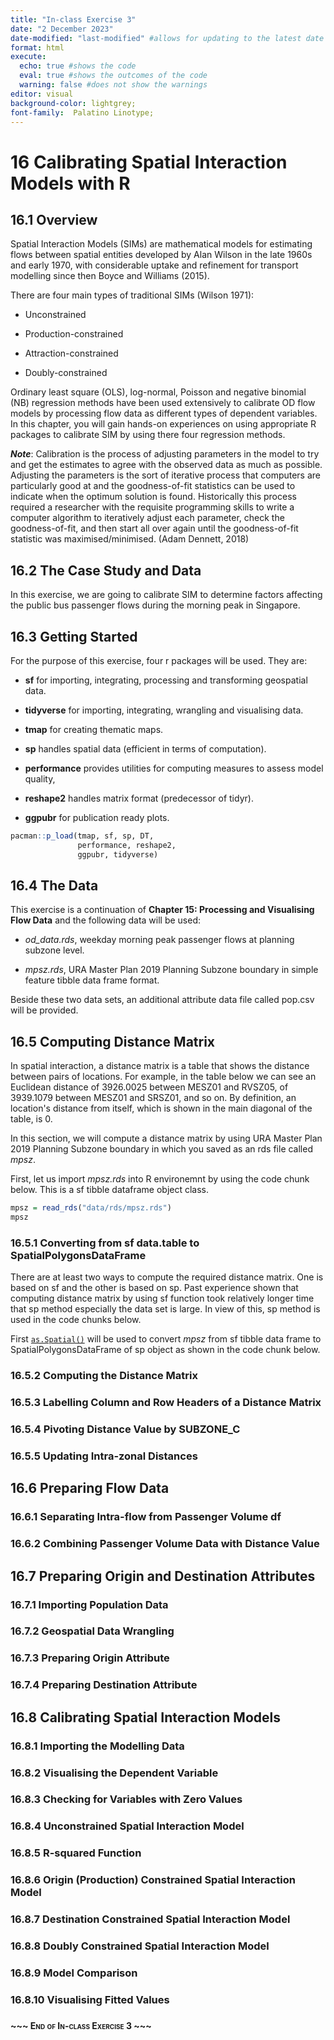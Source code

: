 ```yaml
---
title: "In-class Exercise 3"
date: "2 December 2023"
date-modified: "last-modified" #allows for updating to the latest date
format: html
execute: 
  echo: true #shows the code
  eval: true #shows the outcomes of the code
  warning: false #does not show the warnings
editor: visual
background-color: lightgrey;
font-family:  Palatino Linotype;
---
```


# 16 Calibrating Spatial Interaction Models with R

## 16.1 Overview

Spatial Interaction Models (SIMs) are mathematical models for estimating flows between spatial entities developed by Alan Wilson in the late 1960s and early 1970, with considerable uptake and refinement for transport modelling since then Boyce and Williams (2015).

There are four main types of traditional SIMs (Wilson 1971):

-   Unconstrained

-   Production-constrained

-   Attraction-constrained

-   Doubly-constrained

Ordinary least square (OLS), log-normal, Poisson and negative binomial (NB) regression methods have been used extensively to calibrate OD flow models by processing flow data as different types of dependent variables. In this chapter, you will gain hands-on experiences on using appropriate R packages to calibrate SIM by using there four regression methods.

***Note***: Calibration is the process of adjusting parameters in the model to try and get the estimates to agree with the observed data as much as possible. Adjusting the parameters is the sort of iterative process that computers are particularly good at and the goodness-of-fit statistics can be used to indicate when the optimum solution is found. Historically this process required a researcher with the requisite programming skills to write a computer algorithm to iteratively adjust each parameter, check the goodness-of-fit, and then start all over again until the goodness-of-fit statistic was maximised/minimised. (Adam Dennett, 2018)

## 16.2 The Case Study and Data

In this exercise, we are going to calibrate SIM to determine factors affecting the public bus passenger flows during the morning peak in Singapore.

## 16.3 Getting Started

For the purpose of this exercise, four r packages will be used. They are:

-   **sf** for importing, integrating, processing and transforming geospatial data.

-   **tidyverse** for importing, integrating, wrangling and visualising data.

-   **tmap** for creating thematic maps.

-   **sp** handles spatial data (efficient in terms of computation).

-   **performance** provides utilities for computing measures to assess model quality,

-   **reshape2** handles matrix format (predecessor of tidyr).

-   **ggpubr** for publication ready plots.

```r
pacman::p_load(tmap, sf, sp, DT,
               performance, reshape2,
               ggpubr, tidyverse)
```

## 16.4 The Data

This exercise is a continuation of **Chapter 15: Processing and Visualising Flow Data** and the following data will be used:

-   *od_data.rds*, weekday morning peak passenger flows at planning subzone level.

-   *mpsz.rds*, URA Master Plan 2019 Planning Subzone boundary in simple feature tibble data frame format.

Beside these two data sets, an additional attribute data file called pop.csv will be provided.

## 16.5 Computing Distance Matrix

In spatial interaction, a distance matrix is a table that shows the distance between pairs of locations. For example, in the table below we can see an Euclidean distance of 3926.0025 between MESZ01 and RVSZ05, of 3939.1079 between MESZ01 and SRSZ01, and so on. By definition, an location\'s distance from itself, which is shown in the main diagonal of the table, is 0.

In this section, we will compute a distance matrix by using URA Master Plan 2019 Planning Subzone boundary in which you saved as an rds file called *mpsz*.

First, let us import *mpsz.rds* into R environemnt by using the code chunk below. This is a sf tibble dataframe object class.

```r
mpsz = read_rds("data/rds/mpsz.rds")
mpsz
```

### 16.5.1 Converting from sf data.table to SpatialPolygonsDataFrame

There are at least two ways to compute the required distance matrix. One is based on sf and the other is based on sp. Past experience shown that computing distance matrix by using sf function took relatively longer time that sp method especially the data set is large. In view of this, sp method is used in the code chunks below.

First [`as.Spatial()`](https://r-spatial.github.io/sf/reference/coerce-methods.html) will be used to convert *mpsz* from sf tibble data frame to SpatialPolygonsDataFrame of sp object as shown in the code chunk below.

### 16.5.2 Computing the Distance Matrix

### 

### 16.5.3 Labelling Column and Row Headers of a Distance Matrix

### 

### 16.5.4 Pivoting Distance Value by SUBZONE_C

### 

### 16.5.5 Updating Intra-zonal Distances

## 16.6 Preparing Flow Data

### 16.6.1 Separating Intra-flow from Passenger Volume df

### 

### 16.6.2 Combining Passenger Volume Data with Distance Value

## 16.7 Preparing Origin and Destination Attributes

### 16.7.1 Importing Population Data

### 16.7.2 Geospatial Data Wrangling

### 16.7.3 Preparing Origin Attribute

### 16.7.4 Preparing Destination Attribute

## 16.8 Calibrating Spatial Interaction Models

### 16.8.1 Importing the Modelling Data

### 16.8.2 Visualising the Dependent Variable

### 16.8.3 Checking for Variables with Zero Values

### 16.8.4 Unconstrained Spatial Interaction Model

### 16.8.5 R-squared Function

### 

### 16.8.6 Origin (Production) Constrained Spatial Interaction Model

### 

### 16.8.7 Destination Constrained Spatial Interaction Model

### 

### 16.8.8 Doubly Constrained Spatial Interaction Model

### 

### 16.8.9 Model Comparison

### 

### 16.8.10 Visualising Fitted Values

### 

[**\~\~\~ End of In-class Exercise 3 \~\~\~**]{.smallcaps}
